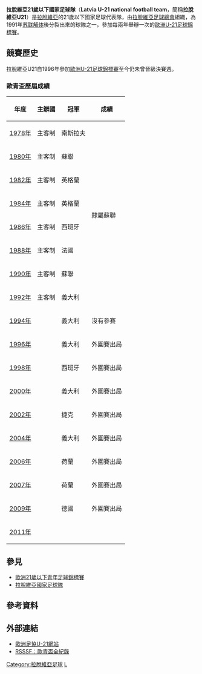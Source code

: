 
{{National football team-2 
| Name               = 拉脫維亞U21<br />''Latvia Under-21''
| Badge              = Latvijas Futbola Federacija.svg 
| Nickname           = --
| Association        = [[拉脫維亞足球總會|拉脫維亞足球總會]]
| Coach              = {{flagicon|Latvia}} [[Genādijs_Šitiks|Genādijs Šitiks]]
|Home Stadium        =  
| Captain            = 
| Most caps          = 
| Top scorer         = 
| pattern_la1=_whitesmalllower|pattern_b1=_adidasliberosmallwhite|pattern_ra1=_whitesmalllower
|
| leftarm1=98233f|body1=98233f|rightarm1=98233f|shorts1=98233f|socks1=98233f
| pattern_la2=_whiteupper|pattern_b2=_adidasliberowhite|pattern_ra2=_whiteupper
| leftarm2=98233f|body2=98233f|rightarm2=98233f|shorts2=FFFFFF|socks2=FFFFF
| First game         = {{flagicon|LVA}} 拉脫維亞U21 '''1-1''' {{fbu|21|IRL}} <br />（1994年9月6日，[[拉脫維亞|拉脫維亞]]） 
| Largest win        = {{flagicon|LVA}} 拉脫維亞U21 '''4-0''' {{fbu|21|AND}} <small><ref>{{cite web |language=en |url=http://www.uefa.com/competitions/under21/fixturesresults/round=2000006/match=2000044/index.html |title=Rampant Latvia run riot in Riga |publisher=[[UEFA|''uefa.com'']] |date=2009-06-06 |accessdate=2009-09-24 |archive-date=2010-01-11 |archive-url=https://web.archive.org/web/20100111202803/http://www.uefa.com/competitions/under21/fixturesresults/round=2000006/match=2000044/index.html |dead-url=no }}</ref></small><br />（2009年6月6日，[[拉脫維亞|拉脫維亞]]，[[里加|里加]]）
| Largest loss       = {{fbu|21|GRE}} '''6-0''' 拉脫維亞U21 {{flagicon|LVA}} <br />（1999年6月8日，[[希臘|希臘]]）<br><center><small>（''只計算正式比賽紀錄''）</small></center>
| UEFAu21Champ apps  = 0
| UEFAu21Champ first = --
| UEFAu21Champ best  = --
|}}
'''拉脫維亞21歲以下國家足球隊'''（'''Latvia U-21 national football team'''，簡稱'''拉脫維亞U21'''）是[[拉脫維亞|拉脫維亞]]的21歲以下國家足球代表隊，由[[拉脫維亞足球總會|拉脫維亞足球總會]]組織，為1991年[[苏联解体|苏联解体]]後分裂出來的球隊之一，參加每兩年舉辦一次的[[歐洲U-21足球錦標賽|歐洲U-21足球錦標賽]]。

== 競賽歷史 ==
拉脫維亞U21自1996年參加[[歐洲U-21足球錦標賽|歐洲U-21足球錦標賽]]至今仍未曾晉級決賽週。

=== 歐青盃歷屆成績 ===
{| class="wikitable" cellpadding=5
|-
! 年度 !! 主辦國 !! 冠軍 !! 成績
|-
|[[1978_UEFA_European_Under-21_Football_Championship|1978年]] || 主客制 || {{flagicon|YUG}} 南斯拉夫 
|rowspan=8|隸屬蘇聯 
|-
|[[1980_UEFA_European_Under-21_Football_Championship|1980年]] || 主客制 || {{flagicon|USSR}} 蘇聯 
|- 
|[[1982_UEFA_European_Under-21_Football_Championship|1982年]] || 主客制 || {{flagicon|ENG}} 英格蘭 
|- 
|[[1984_UEFA_European_Under-21_Football_Championship|1984年]] || 主客制 || {{flagicon|ENG}} 英格蘭 
|- 
|[[1986_UEFA_European_Under-21_Football_Championship|1986年]] || 主客制 || {{flagicon|ESP}} 西班牙 
|-
|[[1988_UEFA_European_Under-21_Football_Championship|1988年]] || 主客制 || {{flagicon|FRA}} 法國 
|-
|[[1990_UEFA_European_Under-21_Football_Championship|1990年]] || 主客制 || {{flagicon|USSR}} 蘇聯 
|-
|[[1992_UEFA_European_Under-21_Football_Championship|1992年]] || 主客制 || {{flagicon|ITA}} 義大利 
|-  
|[[1994_UEFA_European_Under-21_Football_Championship|1994年]] || {{FRA}} || {{flagicon|ITA}} 義大利 || 沒有參賽
|- 
|[[1996_UEFA_European_Under-21_Football_Championship|1996年]] || {{ESP}} || {{flagicon|ITA}} 義大利 || 外圍賽出局 
|- 
|[[1998_UEFA_European_Under-21_Football_Championship|1998年]] || {{ROM}} || {{flagicon|ESP}} 西班牙 || 外圍賽出局
|- 
|[[2000_UEFA_European_Under-21_Football_Championship|2000年]] || {{SVK}} || {{flagicon|ITA}} 義大利 || 外圍賽出局
|-
|[[2002_UEFA_European_Under-21_Football_Championship|2002年]] || {{SUI}} || {{flagicon|CZE}} 捷克 || 外圍賽出局
|- 
|[[2004_UEFA_European_Under-21_Football_Championship|2004年]] || {{GER}} || {{flagicon|ITA}} 義大利 || 外圍賽出局
|- 
|[[2006_UEFA_European_Under-21_Football_Championship|2006年]] || {{POR}} || {{flagicon|NED}} 荷蘭 || 外圍賽出局
|- 
|[[2007年歐洲U-21足球錦標賽|2007年]] || {{NED}} || {{flagicon|NED}} 荷蘭 || 外圍賽出局
|-
|[[2009年歐洲U-21足球錦標賽|2009年]] || {{SWE}} || {{flagicon|GER}} 德國 || 外圍賽出局
|- 
|[[2011年歐洲U-21足球錦標賽|2011年]] || {{DEN}} ||  ||
|}

== 參見 ==
* [[歐洲21歲以下青年足球錦標賽|歐洲21歲以下青年足球錦標賽]]
* [[拉脫維亞國家足球隊|拉脫維亞國家足球隊]]

==參考資料==
{{Reflist}}

==外部連結==
*[http://www.uefa.com/competitions/under21/teams/team=256558/index.html 歐洲足協U-21網站] {{Wayback|url=http://www.uefa.com/competitions/under21/teams/team=256558/index.html |date=20100126191759 }}
*[http://www.rsssf.com/tablese/europe-u21.html RSSSF：歐青盃全紀錄] {{Wayback|url=http://www.rsssf.com/tablese/europe-u21.html |date=20051213223313 }}

{{fb start}}
{{UEFA under-21 teams}}
{{fb end}}

[[Category:拉脫維亞足球|Category:拉脫維亞足球]]
[[Category:歐洲U21國家足球隊|L]]